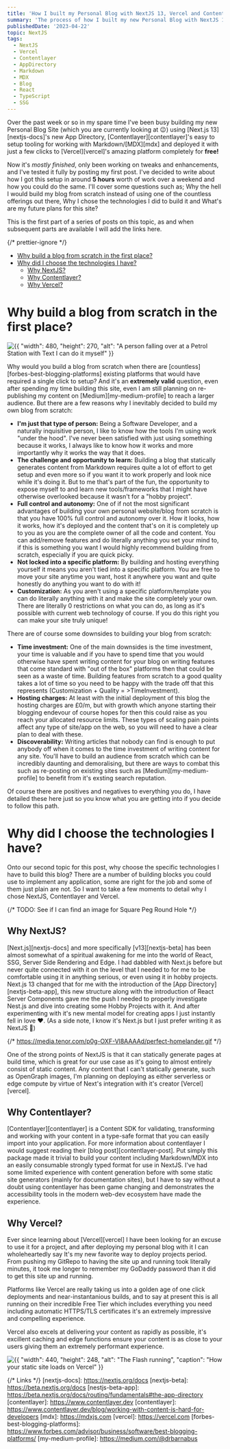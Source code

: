 ```yaml
---
title: 'How I built my Personal Blog with NextJS 13, Vercel and Contentlayer - Part 1'
summary: 'The process of how I built my new Personal Blog with NextJS 13, Vercel and Contentlayer. All the steps to get a basic site up and running and how to deploy it for free!'
publishedDate: '2023-04-22'
topic: NextJS
tags:
  - NextJS
  - Vercel
  - Contentlayer
  - AppDirectory
  - Markdown
  - MDX
  - Blog
  - React
  - TypeScript
  - SSG
---
```


Over the past week or so in my spare time I've been busy building my new Personal Blog Site (which you are currently looking at 😉)
using [Next.js 13][nextjs-docs]'s new App Directory, [Contentlayer][contentlayer]'s easy to setup tooling for working
with Markdown/[MDX][mdx] and deployed it with just a few clicks to [Vercel][vercel]'s amazing platform completely for **free!**

Now it's _mostly finished_, only been working on tweaks and enhancements, and I've tested it fully by posting my first post. I've
decided to write about how I got this setup in around **5 hours** worth of work over a weekend and how you could do the same.
I'll cover some questions such as; Why the hell I would build my blog from scratch instead of using one of the countless offerings
out there, Why I chose the technologies I did to build it and What's are my future plans for this site?

This is the first part of a series of posts on this topic, as and when subsequent parts are available I will add the links here.

{/* prettier-ignore */}
<TableOfContents>
- [Why build a blog from scratch in the first place?](#why-build-a-blog-from-scratch-in-the-first-place)
- [Why did I choose the technologies I have?](#why-did-i-choose-the-technologies-i-have)
  - [Why NextJS?](#why-nextjs)
  - [Why Contentlayer?](#why-contentlayer)
  - [Why Vercel?](#why-vercel)
</TableOfContents>

# Why build a blog from scratch in the first place?

![{{ "width": 480, "height": 270, "alt": "A person falling over at a Petrol Station with Text I can do it myself" }}](/images/i-can-do-it-myself.gif)

Why would you build a blog from scratch when there are [countless][forbes-best-blogging-platforms] existing platforms that would have
required a single click to setup? And it's an **extremely valid** question, even after spending my time building this site, even I am
still planning on re-publishing my content on [Medium][my-medium-profile] to reach a larger audience. But there are a few reasons why
I inevitably decided to build my own blog from scratch:

- **I'm just that type of person:** Being a Software Developer, and a naturally inquisitive person, I like to know how the tools I'm
  using work "under the hood". I've never been satisfied with just using something because it works, I always like to know how it works
  and more importantly why it works the way that it does.
- **The challenge and opportunity to learn:** Building a blog that statically generates content from Markdown requires quite a lot of effort
  to get setup and even more so if you want it to work properly and look nice while it's doing it. But to me that's part of the fun, the
  opportunity to expose myself to and learn new tools/frameworks that I might have otherwise overlooked because it wasn't for a "hobby
  project".
- **Full control and autonomy:** One of if not the most significant advantages of building your own personal website/blog from scratch is
  that you have 100% full control and autonomy over it. How it looks, how it works, how it's deployed and the content that's on it is
  completely up to you as you are the complete owner of all the code and content. You can add/remove features and do literally anything
  you set your mind to, if this is something you want I would highly recommend building from scratch, especially if you are quick picky.
- **Not locked into a specific platform:** By building and hosting everything yourself it means you aren't tied into a specific platform.
  You are free to move your site anytime you want, host it anywhere you want and quite honestly do anything you want to do with it!
- **Customization:** As you aren't using a specific platform/template you can do literally anything with it and make the site completely
  your own. There are literally 0 restrictions on what you can do, as long as it's possible with current web technology of course. If you
  do this right you can make your site truly unique!

There are of course some downsides to building your blog from scratch:

- **Time investment:** One of the main downsides is the time investment, your time is valuable and if you have to spend time that you
  would otherwise have spent writing content for your blog on writing features that come standard with "out of the box" platforms then
  that could be seen as a waste of time. Building features from scratch to a good quality takes a lot of time so you need to be happy
  with the trade off that this represents (Customization + Quality = >TimeInvestment).
- **Hosting charges:** At least with the initial deployment of this blog the hosting charges are £0/m, but with growth which anyone
  starting their blogging endevour of course hopes for then this could raise as you reach your allocated resource limits. These types
  of scaling pain points affect any type of site/app on the web, so you will need to have a clear plan to deal with these.
- **Discoverability:** Writing articles that nobody can find is enough to put anybody off when it comes to the time investment of writing
  content for any site. You'll have to build an audience from scratch which can be incredibly daunting and demoralising, but there are
  ways to combat this such as re-posting on existing sites such as [Medium][my-medium-profile] to benefit from it's exsting search reputation.

Of course there are positives and negatives to everything you do, I have detailed these here just so you know what you are getting into if
you decide to follow this path.

# Why did I choose the technologies I have?

Onto our second topic for this post, why choose the specific technologies I have to build this blog? There are a number of building blocks
you could use to implement any application, some are right for the job and some of them just plain are not. So I want to take a few moments
to detail why I chose NextJS, Contentlayer and Vercel.

{/* TODO: See if I can find an image for Square Peg Round Hole */}

## Why NextJS?

[Next.js][nextjs-docs] and more specifically [v13][nextjs-beta] has been almost somewhat of a spiritual awakening for me into the world of
React, SSG, Server Side Rendering and Edge. I had dabbled with Next.js before but never quite connected with it on the level that I needed
to for me to be comfortable using it in anything serious, or even using it in hobby projects. Next.js 13 changed that for me with the
introduction of the [App Directory][nextjs-beta-app], this new structure along with the introduction of React Server Components gave me the
push I needed to properly investigate Nest.js and dive into creating some Hobby Projects with it. And after experimenting with it's new mental
model for creating apps I just instantly fell in love ❤️. (As a side note, I know it's Next.js but I just prefer writing it as NextJS 🤷)

{/* https://media.tenor.com/p0g-OXF-Vl8AAAAd/perfect-homelander.gif */}

One of the strong points of NextJS is that it can statically generate pages at build time, which is great for our use case as it's going to
almost entirely consist of static content. Any content that I can't statically generate, such as OpenGraph images, I'm planning on deploying
as either serverless or edge compute by virtue of Next's integration with it's creator [Vercel][vercel].

## Why Contentlayer?

[Contentlayer][contentlayer] is a Content SDK for validating, transforming and working with your content in a type-safe format that you can
easily import into your application. For more information about contentlayer I would suggest reading their [blog post][contentlayer-post].
Put simply this package made it trivial to build your content including Markdown/MDX into an easily consumable strongly typed format for
use in NextJS. I've had some limited experience with content generation before with some static site generators (mainly for documentation
sites), but I have to say without a doubt using contentlayer has been game changing and demonstrates the accessibility tools in the modern
web-dev ecosystem have made the experience.

## Why Vercel?

Ever since learning about [Vercel][vercel] I have been looking for an excuse to use it for a project, and after deploying my personal blog
with it I can wholeheartedly say It's my new favorite way to deploy projects period. From pushing my GitRepo to having the site up and
running took literally minutes, it took me longer to remember my GoDaddy password than it did to get this site up and running.

Platforms like Vercel are really taking us into a golden age of one click deployments and near-instantanious builds, and to say at present
this is all running on their incredible Free Tier which includes everything you need including automatic HTTPS/TLS certificates it's an
extremely impressive and compelling experience.

Vercel also excels at delivering your content as rapidly as possible, it's excillent caching and edge functions ensure your content is as
close to your users giving them an extremely performant experience.

![{{ "width": 440, "height": 248, "alt": "The Flash running", "caption": "How your static site loads on Vercel" }}](/images/flash-run.gif)

{/* Links */}
[nextjs-docs]: https://nextjs.org/docs
[nextjs-beta]: https://beta.nextjs.org/docs
[nestjs-beta-app]: https://beta.nextjs.org/docs/routing/fundamentals#the-app-directory
[contentlayer]: https://www.contentlayer.dev
[contentlayer]: https://www.contentlayer.dev/blog/working-with-content-is-hard-for-developers
[mdx]: https://mdxjs.com
[vercel]: https://vercel.com
[forbes-best-blogging-platforms]: https://www.forbes.com/advisor/business/software/best-blogging-platforms/
[my-medium-profile]: https://medium.com/@drbarnabus
